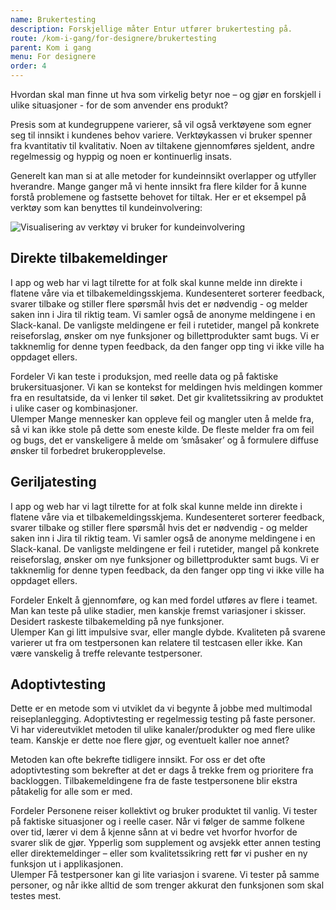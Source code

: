 ```yaml
---
name: Brukertesting
description: Forskjellige måter Entur utfører brukertesting på.
route: /kom-i-gang/for-designere/brukertesting
parent: Kom i gang
menu: For designere
order: 4
---
```



<PageHeader>
  Hvordan skal man finne ut hva som virkelig betyr noe – og gjør en forskjell i
  ulike situasjoner - for de som anvender ens produkt?
</PageHeader>

Presis som at kundegruppene varierer, så vil også verktøyene som egner seg til innsikt i kundenes behov variere. Verktøykassen vi bruker spenner fra kvantitativ til kvalitativ. Noen av tiltakene gjennomføres sjeldent, andre regelmessig og hyppig og noen er kontinuerlig insats.

Generelt kan man si at alle metoder for kundeinnsikt overlapper og utfyller hverandre. Mange ganger må vi hente innsikt fra flere kilder for å kunne forstå problemene og fastsette behovet for tiltak. Her er et eksempel på verktøy som kan benyttes til kundeinvolvering:

![Visualisering av verktøy vi bruker for kundeinvolvering](./images/brukertesting.svg)

## Direkte tilbakemeldinger

I app og web har vi lagt tilrette for at folk skal kunne melde inn direkte i flatene våre via et tilbakemeldingsskjema. Kundesenteret sorterer feedback, svarer tilbake og stiller flere spørsmål hvis det er nødvendig - og melder saken inn i Jira til riktig team. Vi samler også de anonyme meldingene i en Slack-kanal. De vanligste meldingene er feil i rutetider, mangel på konkrete reiseforslag, ønsker om nye funksjoner og billettprodukter samt bugs. Vi er takknemlig for denne typen feedback, da den fanger opp ting vi ikke ville ha oppdaget ellers.

<div className="brukertesting">
  <div className="brukertesting-fordeler">
    <Heading4 className="brukertesting-overskrift">
      <AddIcon inline /> Fordeler
    </Heading4>
    Vi kan teste i produksjon, med reelle data og på faktiske brukersituasjoner.
    Vi kan se kontekst for meldingen hvis meldingen kommer fra en resultatside, da
    vi lenker til søket. Det gir kvalitetssikring av produktet i ulike caser og kombinasjoner.
  </div>
  <div className="brukertesting-ulemper">
    <Heading4 className="brukertesting-overskrift">
      <SubtractIcon inline /> Ulemper
    </Heading4>
    Mange mennesker kan oppleve feil og mangler uten å melde fra, så vi kan ikke
    stole på dette som eneste kilde. De fleste melder fra om feil og bugs, det er
    vanskeligere å melde om ’småsaker’ og å formulere diffuse ønsker til forbedret
    brukeropplevelse.
  </div>
</div>

## Geriljatesting

I app og web har vi lagt tilrette for at folk skal kunne melde inn direkte i flatene våre via et tilbakemeldingsskjema. Kundesenteret sorterer feedback, svarer tilbake og stiller flere spørsmål hvis det er nødvendig - og melder saken inn i Jira til riktig team. Vi samler også de anonyme meldingene i en Slack-kanal. De vanligste meldingene er feil i rutetider, mangel på konkrete reiseforslag, ønsker om nye funksjoner og billettprodukter samt bugs. Vi er takknemlig for denne typen feedback, da den fanger opp ting vi ikke ville ha oppdaget ellers.

<div className="brukertesting">
  <div className="brukertesting-fordeler">
    <Heading4 className="brukertesting-overskrift" margin="bottom">
      <AddIcon inline />
      Fordeler
    </Heading4>
    <Paragraph>
      Enkelt å gjennomføre, og kan med fordel utføres av flere i teamet. Man kan
      teste på ulike stadier, men kanskje fremst variasjoner i skisser. Desidert
      raskeste tilbakemelding på nye funksjoner.
    </Paragraph>
  </div>
  <div className="brukertesting-ulemper">
    <Heading4 className="brukertesting-overskrift" margin="bottom">
      <SubtractIcon inline /> Ulemper
    </Heading4>
    Kan gi litt impulsive svar, eller mangle dybde. Kvaliteten på svarene varierer
    ut fra om testpersonen kan relatere til testcasen eller ikke. Kan være vanskelig
    å treffe relevante testpersoner.
  </div>
</div>

## Adoptivtesting

Dette er en metode som vi utviklet da vi begynte å jobbe med multimodal reiseplanlegging. Adoptivtesting er regelmessig testing på faste personer. Vi har videreutviklet metoden til ulike kanaler/produkter og med flere ulike team. Kanskje er dette noe flere gjør, og eventuelt kaller noe annet?

Metoden kan ofte bekrefte tidligere innsikt. For oss er det ofte adoptivtesting som bekrefter at det er dags å trekke frem og prioritere fra backloggen. Tilbakemeldingene fra de faste testpersonene blir ekstra påtakelig for alle som er med.

<div className="brukertesting">
  <div className="brukertesting-fordeler">
    <Heading4 className="brukertesting-overskrift" margin="bottom">
      <AddIcon inline /> Fordeler
    </Heading4>
    Personene reiser kollektivt og bruker produktet til vanlig. Vi tester på faktiske
    situasjoner og i reelle caser. Når vi følger de samme folkene over tid, lærer
    vi dem å kjenne sånn at vi bedre vet hvorfor hvorfor de svarer slik de gjør.
    Ypperlig som supplement og avsjekk etter annen testing eller direktemeldinger
    – eller som kvalitetssikring rett før vi pusher en ny funksjon ut i applikasjonen.
  </div>
  <div className="brukertesting-ulemper">
    <Heading4 className="brukertesting-overskrift" margin="bottom">
      <SubtractIcon inline /> Ulemper
    </Heading4>
    Få testpersoner kan gi lite variasjon i svarene. Vi tester på samme personer,
    og når ikke alltid de som trenger akkurat den funksjonen som skal testes mest.
  </div>
</div>
